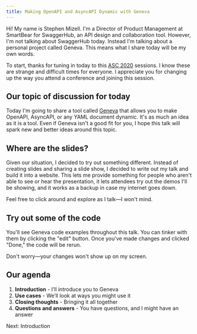 ```yaml
---
title: Making OpenAPI and AsyncAPI Dynamic with Geneva
---
```



Hi! My name is Stephen Mizell. I'm a Director of Product Management at SmartBear for SwaggerHub, an API design and collaboration tool. However, I'm not talking about SwaggerHub today. Instead I'm talking about a personal project called Geneva. This means what I share today will be my own words.

To start, thanks for tuning in today to this [ASC 2020](https://events.linuxfoundation.org/openapi-asc/) sessions. I know these are strange and difficult times for everyone. I appreciate you for changing up the way you attend a conference and joining this session.

## Our topic of discussion for today

Today I'm going to share a tool called [Geneva](https://github.com/smizell/geneva/) that allows you to make OpenAPI, AsyncAPI, or any YAML document dynamic. It's as much an idea as it is a tool. Even if Geneva isn't a good fit for you, I hope this talk will spark new and better ideas around this topic.

## Where are the slides?

Given our situation, I decided to try out something different. Instead of creating slides and sharing a slide show, I decided to write out my talk and build it into a website. This lets me provide something for people who aren't able to see or hear the presentation, it lets attendees try out the demos I'll be showing, and it works as a backup in case my internet goes down.

Feel free to click around and explore as I talk—I won't mind.

## Try out some of the code

You'll see Geneva code examples throughout this talk. You can tinker with them by clicking the "edit" button. Once you've made changes and clicked "Done," the code will be rerun.

Don't worry—your changes won't show up on my screen.

## Our agenda

1. **Introduction** - I’ll introduce you to Geneva
1. **Use cases** - We’ll look at ways you might use it
1. **Closing thoughts** - Bringing it all together
1. **Questions and answers** - You have questions, and I might have an answer

<Link href="/sections/introduction">Next: Introduction</Link>
